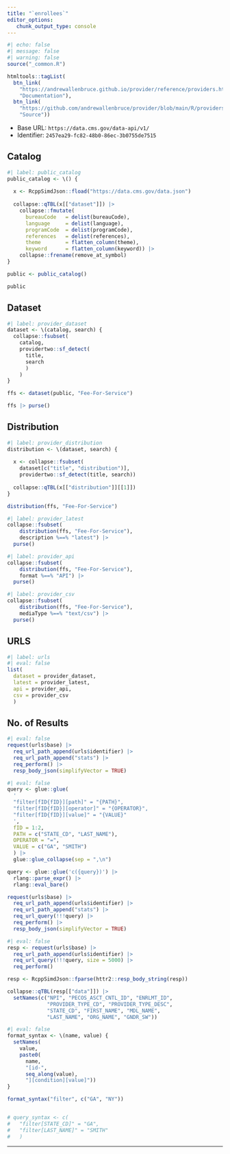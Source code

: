 ```yaml
---
title: "`enrollees`"
editor_options: 
   chunk_output_type: console
---
```


```r
#| echo: false
#| message: false
#| warning: false
source("_common.R")

htmltools::tagList(
  btn_link(
    "https://andrewallenbruce.github.io/provider/reference/providers.html",
    "Documentation"),
  btn_link(
    "https://github.com/andrewallenbruce/provider/blob/main/R/providers.R", 
    "Source"))
```

   * Base URL: `https://data.cms.gov/data-api/v1/`
   * Identifier: `2457ea29-fc82-48b0-86ec-3b0755de7515`

## Catalog

```r
#| label: public_catalog
public_catalog <- \() {
  
  x <- RcppSimdJson::fload("https://data.cms.gov/data.json")
  
  collapse::qTBL(x[["dataset"]]) |>
    collapse::fmutate(
      bureauCode   = delist(bureauCode),
      language     = delist(language),
      programCode  = delist(programCode),
      references   = delist(references),
      theme        = flatten_column(theme),
      keyword      = flatten_column(keyword)) |>
    collapse::frename(remove_at_symbol)
}

public <- public_catalog()

public
```

## Dataset

```r
#| label: provider_dataset
dataset <- \(catalog, search) {
  collapse::fsubset(
    catalog, 
    providertwo::sf_detect(
      title, 
      search
      )
    )
}

ffs <- dataset(public, "Fee-For-Service")

ffs |> purse()
```


## Distribution

```r
#| label: provider_distribution
distribution <- \(dataset, search) {
  
  x <- collapse::fsubset(
    dataset[c("title", "distribution")], 
    providertwo::sf_detect(title, search))
  
  collapse::qTBL(x[["distribution"]][[1]])
}

distribution(ffs, "Fee-For-Service")
```


```r
#| label: provider_latest
collapse::fsubset(
    distribution(ffs, "Fee-For-Service"), 
    description %==% "latest") |> 
  purse()
```


```r
#| label: provider_api
collapse::fsubset(
    distribution(ffs, "Fee-For-Service"), 
    format %==% "API") |> 
  purse()
```


```r
#| label: provider_csv
collapse::fsubset(
    distribution(ffs, "Fee-For-Service"), 
    mediaType %==% "text/csv") |> 
  purse()
```

## URLS

```r
#| label: urls
#| eval: false
list(
  dataset = provider_dataset, 
  latest = provider_latest,
  api = provider_api,
  csv = provider_csv
  )
```


## No. of Results

```r
#| eval: false
request(urls$base) |> 
  req_url_path_append(urls$identifier) |> 
  req_url_path_append("stats") |> 
  req_perform() |> 
  resp_body_json(simplifyVector = TRUE)
```

```r
#| eval: false
query <- glue::glue(
  '
  "filter[fID{fID}][path]" = "{PATH}",
  "filter[fID{fID}][operator]" = "{OPERATOR}",
  "filter[fID{fID}][value]" = "{VALUE}"
  ', 
  fID = 1:2, 
  PATH = c("STATE_CD", "LAST_NAME"), 
  OPERATOR = "=",
  VALUE = c("GA", "SMITH")
  ) |> 
  glue::glue_collapse(sep = ",\n")

query <- glue::glue('c({query})') |> 
  rlang::parse_expr() |> 
  rlang::eval_bare()

request(urls$base) |> 
  req_url_path_append(urls$identifier) |> 
  req_url_path_append("stats") |> 
  req_url_query(!!!query) |> 
  req_perform() |> 
  resp_body_json(simplifyVector = TRUE)
```

```r
#| eval: false
resp <- request(urls$base) |> 
  req_url_path_append(urls$identifier) |> 
  req_url_query(!!!query, size = 5000) |> 
  req_perform()

resp <- RcppSimdJson::fparse(httr2::resp_body_string(resp))

collapse::qTBL(resp[["data"]]) |>
  setNames(c("NPI", "PECOS_ASCT_CNTL_ID", "ENRLMT_ID", 
             "PROVIDER_TYPE_CD", "PROVIDER_TYPE_DESC", 
             "STATE_CD", "FIRST_NAME", "MDL_NAME", 
             "LAST_NAME", "ORG_NAME", "GNDR_SW"))
```


```r
#| eval: false
format_syntax <- \(name, value) {
  setNames(
    value, 
    paste0(
      name, 
      "[id-", 
      seq_along(value), 
      "][condition][value]"))
}

format_syntax("filter", c("GA", "NY"))


# query_syntax <- c(
#   "filter[STATE_CD]" = "GA",
#   "filter[LAST_NAME]" = "SMITH"
#   )
```

--------------------------------------------------------------------------------
